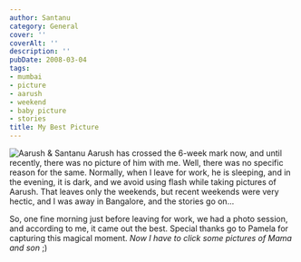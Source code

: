 ```yaml
---
author: Santanu
category: General
cover: ''
coverAlt: ''
description: ''
pubDate: 2008-03-04
tags:
- mumbai
- picture
- aarush
- weekend
- baby picture
- stories
title: My Best Picture
---
```



<Image src={pic1} alt="Aarush & Santanu"/>  
Aarush has crossed the 6-week mark now, and until recently, there was no picture of him with me. Well, there was no specific reason for the same. Normally, when I leave for work, he is sleeping, and in the evening, it is dark, and we avoid using flash while taking pictures of Aarush. That leaves only the weekends, but recent weekends were very hectic, and I was away in Bangalore, and the stories go on...

So, one fine morning just before leaving for work, we had a photo session, and according to me, it came out the best. Special thanks go to Pamela for capturing this magical moment. *Now I have to click some pictures of Mama and son* ;)